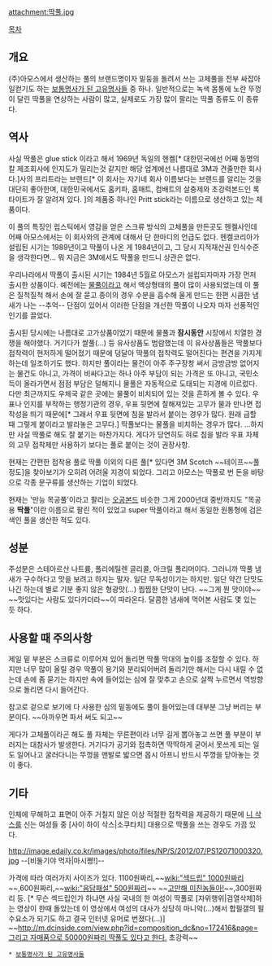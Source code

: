 attachment:딱풀.jpg

[[목차]]
== 개요 ==
(주)아모스에서 생산하는 풀의 브랜드명이자 밑둥을 돌려서 쓰는 고체풀을 전부 싸잡아 일컫기도 하는 [[보통명사가 된 고유명사들]] 중 하나. 일반적으로는 녹색 몸통에 노란 뚜껑이 달린 딱풀을 연상하는 사람이 많고, 실제로도 가장 많이 팔리는 딱풀 종류도 이 종류다.

== 역사 ==
사실 딱풀은 glue stick 이라고 해서 1969년 독일의 헨켈[* 대한민국에선 어째 동명의 칼 제조회사에 인지도가 밀리는것 같지만 해당 업계에선 나름대로 3M과 견줄만한 회사다.]사의 프리트라는 브랜드[* 이 회사는 자기네 회사 이름보다는 브랜드를 알리는 것을 대단히 좋아한며, 대한민국에서도 홈키파, 홈매트, 컴배트의 살충제와 초강력본드인 록타이트가 잘 알려져 있다. ]의 제품중 하나인 Pritt stick라는 이름으로 생산하고 있는 제품이다.

이 풀의 특징인 립스틱에서 영감을 얻은 스크류 방식의 고체풀을 만든곳도 헨켈사인데 어째 아모스에서는 이 회사와의 관계에 대해서 단 한마디의 언급도 없다. 헨켈코리아가 설립된 시기는 1989년이고 딱풀이 나온 게 1984년이고, 그 당시 지적재산권 인식수준을 생각한다면… 뭐 지금은 3M에서도 딱풀을 만드니 상관은 없다.

우리나라에서 딱풀이 출시된 시기는 1984년 5월로 아모스가 설립되자마자 가장 먼저 출시한 상품이다. 예전에는 [[물풀]]이라고 해서 액상형태의 풀이 많이 사용되었는데 이 풀은 질척질척 해서 손에 잘 묻고 종이의 경우 수분을 흡수해 울게 만드는 한편 시큼한 냄새가 나는 --추억-- 단점이 있어서 이러한 단점을 개선한 딱풀이 나오자 마자 선풍적인 인기를 끌었다. 

출시된 당시에는 나름대로 고가상품이었기 때문에 물풀과 '''잠시동안''' 시장에서 치열한 경쟁을 해야했다. 거기다가 쌀풀(...) 등 유사상품도 범람했는데 이 유사상품들은 딱풀보다 접착력이 현저하게 떨어졌기 때문에 덩달아 딱풀의 접착력도 떨어진다는 편견을 가지게 하는데 일조하기도 했다. 하지만 풀이라는 물건이 아주 주구장창 써서 금방금방 없어지는 물건도 아니고, 가격이 비싸다고는 하나 아주 부담이 되는 가격은 또 아니고, 국민소득이 올라가면서 점점 부담은 덜해지니 물풀은 자동적으로 도태되는 지경에 이르렀다. 다만 최근까지도 우체국 같은 곳에는 물풀이 비치되어 있는 것을 흔하게 볼 수 있다. 우표나 인지를 부착하는 행정기관의 경우, 우표 뒷면에 칠해져있는 고무가 물과 만나면 접착성을 띄기 때문에[* 그래서 우표 뒷면에 침을 발라서 붙이는 경우가 많다. 원래 급할 때 그렇게 붙이라고 발라놓은 고무다.] 딱풀보다는 물풀을 비치하는 경우가 많다. ...하지만 사실 딱풀로 해도 잘 붙기는 마찬가지다. 게다가 당연히도 혀로 침을 발라 우표 자체의 고무 접착제만 사용하기 보다는 풀로 붙이는 것이 권장사항.

현재는 간편한 접착용 풀로 딱풀 이외의 다른 풀[* 있다면 3M Scotch ~~테이프~~풀 정도]을 찾아보기가 오히려 어려울 지경이 되었다. 그리고 아모스는 딱풀로 번 돈을 바탕으로 각종 문구류를 생산하는 기업이 되었다. 

현재는 '만능 목공풀'이라고 팔리는 [[오공본드]] 비슷한 그게 2000년대 중반까지도 "목공용 '''딱풀'''"이란 이름으로 팔린 적이 있었고 super 딱풀이라고 해서 동일한 원통형에 검은색인 풀을 생산한 적도 있다.

== 성분 ==
주성분은 스테아르산 나트륨, 폴리에틸렌 글리콜, 아크릴 폴리머이다. 그러니까 딱풀 냄새가 구수하다고 맛을 보려고 하지는 말자. 일단 무독성이기는 하지만. 일단 약간 단맛도 나긴 하는데 별로 기분 좋지 않은 형광맛(...) 찝찝한 단맛이 난다. ~~그게 뭔 맛이야~~ ~~맛있다는 사람도 있다카더라~~이 따라온다. 달콤한 냄새에 먹어본 사람도 몇 있는 듯 하다.

== 사용할 때 주의사항 ==
제일 밑 부분은 스크류로 이루어져 있어 돌리면 딱풀 막대의 높이를 조절할 수 있다. 하지만 너무 많이 올릴 경우 딱풀이 용기와 분리되어버려 돌리기만 해서는 다시 내릴 수 없는데 손에 좀 묻기는 하지만 속에 들어있는 심에 잘 맞추고 손으로 살짝 누르면서 역방향으로 돌리면 다시 들어간다. 

참고로 겉으로 보기에 다 사용한 심의 밑동에도 풀이 들어있는데 대부분 그냥 버리는 부분이다. ~~아까우면 파서 써도 되고~~

게다가 고체풀이라곤 해도 풀 자체는 무른편이라 너무 길게 뽑아놓고 쓰면 풀 부분이 부러지는 대참사가 발생한다. 거기다가 공기와 접촉하면 딱딱하게 굳어서 못쓰게 되는 일도 일어나고 굴러다니는 뚜껑을 맨발로 밟으면 몹시 아프니 반드시 뚜껑을 닫아놓는 것이 좋다.


== 기타 ==
인체에 무해하고 표면이 아주 거칠지 않은 이상 적절한 접착력을 제공하기 때문에 [[니 삭스]]를 신는 여성들 중 [사이 하이 삭스|소쿠타치] 대용으로 딱풀을 쓰는 경우도 가끔 있다.

http://image.edaily.co.kr/images/photo/files/NP/S/2012/07/PS12071000320.jpg
--[비둘기야 먹자|마시쪙!]--

가격에 따라 여러가지 사이즈가 있다. 1100원짜리,~~[[wiki:"섹드립" 1000원짜리]]~~,600원짜리,~~[[wiki:"음담패설" 500원짜리]]~~ ~~[[고만해 미친놈들아!]]~~,300원짜리 등. [* 무슨 섹드립인가 하냐면 사실 국내의 한 여성이 딱풀로 [자위행위|검열삭제]하는 영상이 한때 돌았는데 이 영상에서 여성의 대사가 상당히 마니악(...)해서 합필갤의 필수요소가 되기도 하고 결국 인터넷 유머로 번졌다(...)]
~~[[http://m.dcinside.com/view.php?id=composition_dc&no=172416&page= 그리고 자매품으로 50000원짜리 딱풀도 있다고 한다.]] 초강력~~

 * [[보통명사가 된 고유명사들]]
